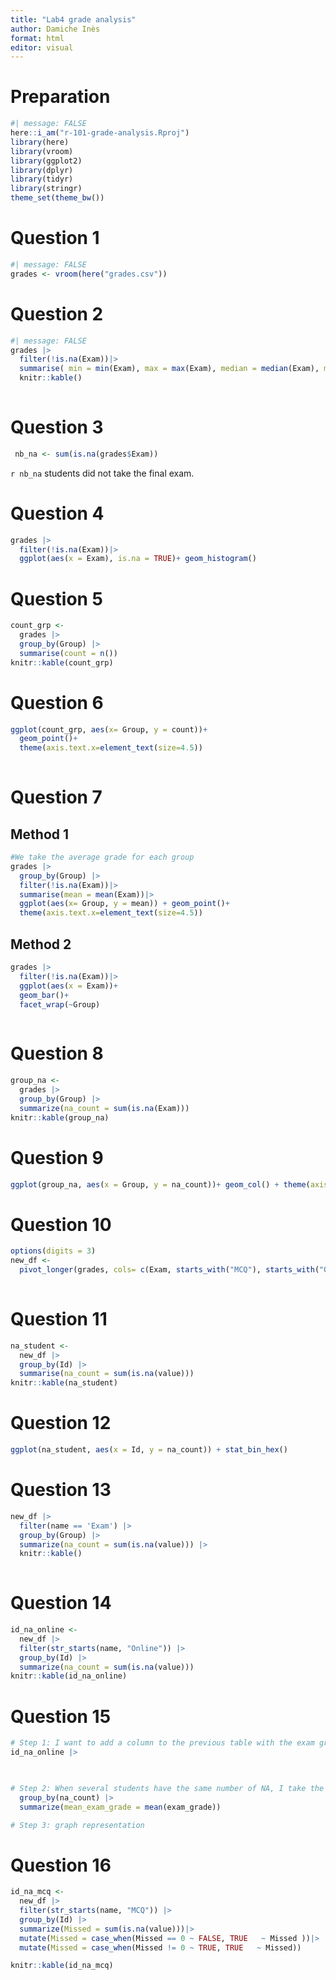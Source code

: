 ```yaml
---
title: "Lab4 grade analysis"
author: Damiche Inès
format: html
editor: visual
---
```


# Preparation 
```r
#| message: FALSE
here::i_am("r-101-grade-analysis.Rproj")
library(here)
library(vroom)
library(ggplot2)
library(dplyr)
library(tidyr)
library(stringr)
theme_set(theme_bw())
```

# Question 1 
```r
#| message: FALSE
grades <- vroom(here("grades.csv"))
```
# Question 2
```r
#| message: FALSE
grades |> 
  filter(!is.na(Exam))|> 
  summarise( min = min(Exam), max = max(Exam), median = median(Exam), mean = mean(Exam))|> 
  knitr::kable()
  
```

# Question 3
```r
 nb_na <- sum(is.na(grades$Exam))
```

`r nb_na` students did not take the final exam.

# Question 4

```r
grades |> 
  filter(!is.na(Exam))|> 
  ggplot(aes(x = Exam), is.na = TRUE)+ geom_histogram()
```

# Question 5 

```r
count_grp <- 
  grades |> 
  group_by(Group) |>
  summarise(count = n())
knitr::kable(count_grp)
```
# Question 6 

```r
ggplot(count_grp, aes(x= Group, y = count))+
  geom_point()+
  theme(axis.text.x=element_text(size=4.5))
  
```

# Question 7 

## Method 1 
```r
#We take the average grade for each group
grades |> 
  group_by(Group) |>  
  filter(!is.na(Exam))|>
  summarise(mean = mean(Exam))|>
  ggplot(aes(x= Group, y = mean)) + geom_point()+
  theme(axis.text.x=element_text(size=4.5))

```

## Method 2

```r
grades |> 
  filter(!is.na(Exam))|>
  ggplot(aes(x = Exam))+
  geom_bar()+
  facet_wrap(~Group)
  
```

# Question 8 
```r
group_na <- 
  grades |>                                    
  group_by(Group) |>
  summarize(na_count = sum(is.na(Exam)))
knitr::kable(group_na)               
```

# Question 9 

```r
ggplot(group_na, aes(x = Group, y = na_count))+ geom_col() + theme(axis.text.x=element_text(size=4.5))
```
# Question 10 

```r
options(digits = 3)
new_df <- 
  pivot_longer(grades, cols= c(Exam, starts_with("MCQ"), starts_with("Online")), names_to = "name", values_to = "value")
  
```

# Question 11

```r
na_student <- 
  new_df |>
  group_by(Id) |>
  summarise(na_count = sum(is.na(value)))
knitr::kable(na_student)
```

# Question 12

```r
ggplot(na_student, aes(x = Id, y = na_count)) + stat_bin_hex()
```
# Question 13 

```r
new_df |> 
  filter(name == 'Exam') |>
  group_by(Group) |>
  summarize(na_count = sum(is.na(value))) |>
  knitr::kable()
  
```


# Question 14

```r
id_na_online <- 
  new_df |> 
  filter(str_starts(name, "Online")) |>
  group_by(Id) |>
  summarize(na_count = sum(is.na(value))) 
knitr::kable(id_na_online)
```
# Question 15 

```r
# Step 1: I want to add a column to the previous table with the exam grade for each student 
id_na_online |> 
  


# Step 2: When several students have the same number of NA, I take the mean of their grades 
  group_by(na_count) |>
  summarize(mean_exam_grade = mean(exam_grade))

# Step 3: graph representation 


```

# Question 16 

```r
id_na_mcq <- 
  new_df |> 
  filter(str_starts(name, "MCQ")) |>
  group_by(Id) |>
  summarize(Missed = sum(is.na(value)))|>
  mutate(Missed = case_when(Missed == 0 ~ FALSE, TRUE   ~ Missed ))|>
  mutate(Missed = case_when(Missed != 0 ~ TRUE, TRUE   ~ Missed))

knitr::kable(id_na_mcq)
```











